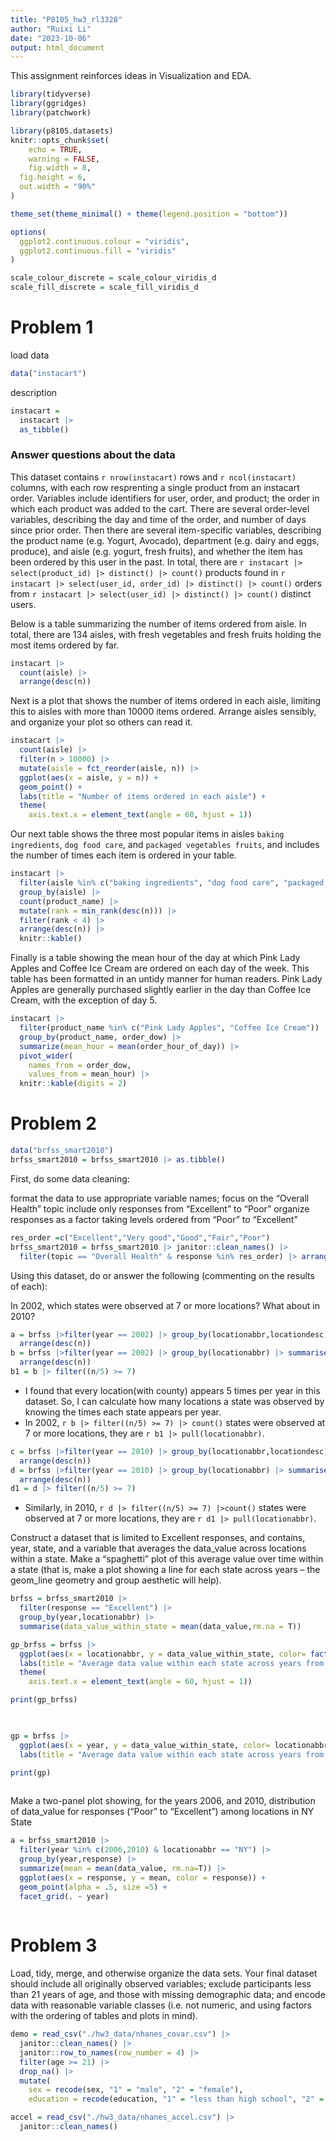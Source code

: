 ```yaml
---
title: "P8105_hw3_rl3328"
author: "Ruixi Li"
date: "2023-10-06"
output: html_document
---
```


This assignment reinforces ideas in Visualization and EDA.


```r
library(tidyverse)
library(ggridges)
library(patchwork)

library(p8105.datasets)
knitr::opts_chunk$set(
	echo = TRUE,
	warning = FALSE,
	fig.width = 8, 
  fig.height = 6,
  out.width = "90%"
)

theme_set(theme_minimal() + theme(legend.position = "bottom"))

options(
  ggplot2.continuous.colour = "viridis",
  ggplot2.continuous.fill = "viridis"
)

scale_colour_discrete = scale_colour_viridis_d
scale_fill_discrete = scale_fill_viridis_d
```



# Problem 1

load data
```r
data("instacart")
```

description
```r
instacart = 
  instacart |> 
  as_tibble()
```

### Answer questions about the data

This dataset contains `r nrow(instacart)` rows and `r ncol(instacart)` columns, with each row resprenting a single product from an instacart order. Variables include identifiers for user, order, and product; the order in which each product was added to the cart. There are several order-level variables, describing the day and time of the order, and number of days since prior order. Then there are several item-specific variables, describing the product name (e.g. Yogurt, Avocado), department (e.g. dairy and eggs, produce), and aisle (e.g. yogurt, fresh fruits), and whether the item has been ordered by this user in the past. In total, there are `r instacart |> select(product_id) |> distinct() |> count()` products found in `r instacart |> select(user_id, order_id) |> distinct() |> count()` orders from `r instacart |> select(user_id) |> distinct() |> count()` distinct users.

Below is a table summarizing the number of items ordered from aisle. In total, there are 134 aisles, with fresh vegetables and fresh fruits holding the most items ordered by far.

```r
instacart |> 
  count(aisle) |> 
  arrange(desc(n))
```

Next is a plot that shows the number of items ordered in each aisle, limiting this to aisles with more than 10000 items ordered. Arrange aisles sensibly, and organize your plot so others can read it.


```r
instacart |> 
  count(aisle) |> 
  filter(n > 10000) |> 
  mutate(aisle = fct_reorder(aisle, n)) |> 
  ggplot(aes(x = aisle, y = n)) + 
  geom_point() + 
  labs(title = "Number of items ordered in each aisle") +
  theme(
    axis.text.x = element_text(angle = 60, hjust = 1))

```

Our next table shows the three most popular items in aisles `baking ingredients`, `dog food care`, and `packaged vegetables fruits`, and includes the number of times each item is ordered in your table.

```r
instacart |> 
  filter(aisle %in% c("baking ingredients", "dog food care", "packaged vegetables fruits")) |>
  group_by(aisle) |> 
  count(product_name) |> 
  mutate(rank = min_rank(desc(n))) |> 
  filter(rank < 4) |> 
  arrange(desc(n)) |>
  knitr::kable()
```

Finally is a table showing the mean hour of the day at which Pink Lady Apples and Coffee Ice Cream are ordered on each day of the week. This table has been formatted in an untidy manner for human readers. Pink Lady Apples are generally purchased slightly earlier in the day than Coffee Ice Cream, with the exception of day 5.

```r
instacart |>
  filter(product_name %in% c("Pink Lady Apples", "Coffee Ice Cream")) |>
  group_by(product_name, order_dow) |>
  summarize(mean_hour = mean(order_hour_of_day)) |>
  pivot_wider(
    names_from = order_dow, 
    values_from = mean_hour) |>
  knitr::kable(digits = 2)
```




# Problem 2

```r
data("brfss_smart2010") 
brfss_smart2010 = brfss_smart2010 |> as.tibble()
```

First, do some data cleaning:

format the data to use appropriate variable names;
focus on the “Overall Health” topic
include only responses from “Excellent” to “Poor”
organize responses as a factor taking levels ordered from “Poor” to “Excellent”

```r
res_order =c("Excellent","Very good","Good","Fair","Poor")
brfss_smart2010 = brfss_smart2010 |> janitor::clean_names() |> 
  filter(topic == "Overall Health" & response %in% res_order) |> arrange(factor(response, levels = res_order))

```


Using this dataset, do or answer the following (commenting on the results of each):

In 2002, which states were observed at 7 or more locations? What about in 2010?


```r
a = brfss |>filter(year == 2002) |> group_by(locationabbr,locationdesc) |> summarise(n=n()) |>
  arrange(desc(n))
b = brfss |>filter(year == 2002) |> group_by(locationabbr) |> summarise(n=n()) |>
  arrange(desc(n))
b1 = b |> filter((n/5) >= 7) 
```

* I found that every location(with county) appears 5 times per year in this dataset. So, I can calculate how many locations a state was observed by knowing the times each state appears per year.
* In 2002, `r b |> filter((n/5) >= 7) |> count()` states were observed at 7 or more locations, they are `r b1 |> pull(locationabbr)`.

```r
c = brfss |>filter(year == 2010) |> group_by(locationabbr,locationdesc) |> summarise(n=n()) |>
  arrange(desc(n))
d = brfss |>filter(year == 2010) |> group_by(locationabbr) |> summarise(n=n()) |>
  arrange(desc(n))
d1 = d |> filter((n/5) >= 7)
```

* Similarly, in 2010, `r d |> filter((n/5) >= 7) |>count()` states were observed at 7 or more locations, they are `r d1 |> pull(locationabbr)`.

Construct a dataset that is limited to Excellent responses, and contains, year, state, and a variable that averages the data_value across locations within a state. Make a “spaghetti” plot of this average value over time within a state (that is, make a plot showing a line for each state across years – the geom_line geometry and group aesthetic will help).

```r
brfss = brfss_smart2010 |> 
  filter(response == "Excellent") |>
  group_by(year,locationabbr) |>
  summarise(data_value_within_state = mean(data_value,rm.na = T)) 

gp_brfss = brfss |>
  ggplot(aes(x = locationabbr, y = data_value_within_state, color= factor(year), group = factor(year))) + geom_line()+
  labs(title = "Average data value within each state across years from 2002 to 2010") +
  theme(
    axis.text.x = element_text(angle = 60, hjust = 1))

print(gp_brfss)
  


gp = brfss |>
  ggplot(aes(x = year, y = data_value_within_state, color= locationabbr, group = locationabbr)) + geom_line()+
  labs(title = "Average data value within each state across years from 2002 to 2010")

print(gp)
  
```


Make a two-panel plot showing, for the years 2006, and 2010, distribution of data_value for responses (“Poor” to “Excellent”) among locations in NY State

```r
a = brfss_smart2010 |> 
  filter(year %in% c(2006,2010) & locationabbr == "NY") |>
  group_by(year,response) |> 
  summarize(mean = mean(data_value, rm.na=T)) |>
  ggplot(aes(x = response, y = mean, color = response)) +
  geom_point(alpha = .5, size =5) +
  facet_grid(. ~ year)
  
```

# Problem 3

Load, tidy, merge, and otherwise organize the data sets. Your final dataset should include all originally observed variables; exclude participants less than 21 years of age, and those with missing demographic data; and encode data with reasonable variable classes (i.e. not numeric, and using factors with the ordering of tables and plots in mind).

```r
demo = read_csv("./hw3_data/nhanes_covar.csv") |>
  janitor::clean_names() |>
  janitor::row_to_names(row_number = 4) |>
  filter(age >= 21) |>
  drop_na() |>
  mutate(
    sex = recode(sex, "1" = "male", "2" = "female"),
    education = recode(education, "1" = "less than high school", "2" = "high school equivalent", "3" = "more than high school"))

accel = read_csv("./hw3_data/nhanes_accel.csv") |>
  janitor::clean_names()
  
```


